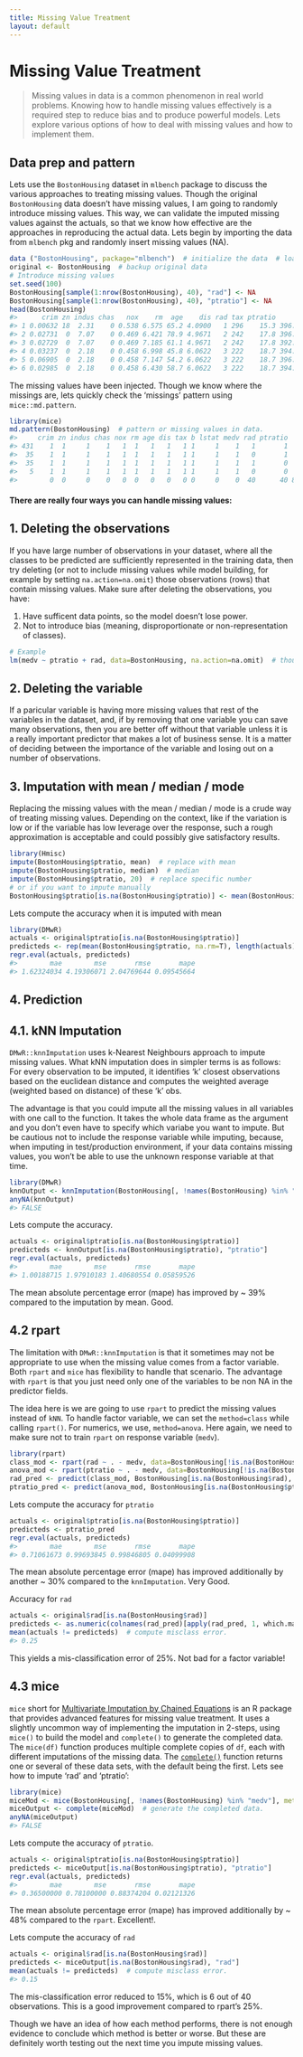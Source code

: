```yaml
---
title: Missing Value Treatment
layout: default
---
```

# Missing Value Treatment

> Missing values in data is a common phenomenon in real world problems. Knowing how to handle missing values effectively is a required step to reduce bias and to produce powerful models. Lets explore various options of how to deal with missing values and how to implement them.

## Data prep and pattern
Lets use the `BostonHousing` dataset in `mlbench` package to discuss the various approaches to treating missing values. Though the original `BostonHousing` data doesn't have missing values, I am going to randomly introduce missing values. This way, we can validate the imputed missing values against the actuals, so that we know how effective are the approaches in reproducing the actual data. Lets begin by importing the data from `mlbench` pkg and randomly insert missing values (NA).

```r
data ("BostonHousing", package="mlbench")  # initialize the data  # load the data
original <- BostonHousing  # backup original data
# Introduce missing values
set.seed(100)
BostonHousing[sample(1:nrow(BostonHousing), 40), "rad"] <- NA
BostonHousing[sample(1:nrow(BostonHousing), 40), "ptratio"] <- NA
head(BostonHousing)
#>      crim zn indus chas   nox    rm  age    dis rad tax ptratio      b lstat medv
#> 1 0.00632 18  2.31    0 0.538 6.575 65.2 4.0900   1 296    15.3 396.90  4.98 24.0
#> 2 0.02731  0  7.07    0 0.469 6.421 78.9 4.9671   2 242    17.8 396.90  9.14 21.6
#> 3 0.02729  0  7.07    0 0.469 7.185 61.1 4.9671   2 242    17.8 392.83  4.03 34.7
#> 4 0.03237  0  2.18    0 0.458 6.998 45.8 6.0622   3 222    18.7 394.63  2.94 33.4
#> 5 0.06905  0  2.18    0 0.458 7.147 54.2 6.0622   3 222    18.7 396.90  5.33 36.2
#> 6 0.02985  0  2.18    0 0.458 6.430 58.7 6.0622   3 222    18.7 394.12  5.21 28.7
```

The missing values have been injected. Though we know where the missings are, lets quickly check the 'missings' pattern using `mice::md.pattern`.
```r
library(mice)
md.pattern(BostonHousing)  # pattern or missing values in data.
#>     crim zn indus chas nox rm age dis tax b lstat medv rad ptratio   
#> 431    1  1     1    1   1  1   1   1   1 1     1    1   1       1  0
#>  35    1  1     1    1   1  1   1   1   1 1     1    1   0       1  1
#>  35    1  1     1    1   1  1   1   1   1 1     1    1   1       0  1
#>   5    1  1     1    1   1  1   1   1   1 1     1    1   0       0  2
#>        0  0     0    0   0  0   0   0   0 0     0    0  40      40 80
```

#### There are really four ways you can handle missing values:

## 1. Deleting the observations
If you have large number of observations in your dataset, where all the classes to be predicted are sufficiently represented in the training data, then try deleting (or not to include missing values while model building, for example by setting `na.action=na.omit`) those observations (rows) that contain missing values. Make sure after deleting the observations, you have:

1. Have sufficent data points, so the model doesn't lose power. 
2. Not to introduce bias (meaning, disproportionate or non-representation of classes).

```r
# Example
lm(medv ~ ptratio + rad, data=BostonHousing, na.action=na.omit)  # though na.omit is default in lm()
```


## 2. Deleting the variable
If a paricular variable is having more missing values that rest of the variables in the dataset, and, if by removing that one variable you can save many observations, then you are better off without that variable unless it is a really important predictor that makes a lot of business sense.  It is a matter of deciding between the importance of the variable and losing out on a number of observations.


## 3. Imputation with mean / median / mode

Replacing the missing values with the mean / median / mode is a crude way of treating missing values. Depending on the context, like if the variation is low or if the variable has low leverage over the response, such a rough approximation is acceptable and could possibly give satisfactory results. 

```r
library(Hmisc)
impute(BostonHousing$ptratio, mean)  # replace with mean
impute(BostonHousing$ptratio, median)  # median
impute(BostonHousing$ptratio, 20)  # replace specific number
# or if you want to impute manually
BostonHousing$ptratio[is.na(BostonHousing$ptratio)] <- mean(BostonHousing$ptratio, na.rm = T)  # not run
```

Lets compute the accuracy when it is imputed with mean
```r
library(DMwR)
actuals <- original$ptratio[is.na(BostonHousing$ptratio)]
predicteds <- rep(mean(BostonHousing$ptratio, na.rm=T), length(actuals))
regr.eval(actuals, predicteds)
#>        mae        mse       rmse       mape 
#> 1.62324034 4.19306071 2.04769644 0.09545664
```


## 4. Prediction

## 4.1. kNN Imputation
`DMwR::knnImputation` uses k-Nearest Neighbours approach to impute missing values. What kNN imputation does in simpler terms is as follows: For every observation to be imputed, it identifies 'k' closest observations based on the euclidean distance and computes the weighted average (weighted based on distance) of these 'k' obs.

The advantage is that you could impute all the missing values in all variables with one call to the function. It takes the whole data frame as the argument and you don't even have to specify which variabe you want to impute. But be cautious not to include the response variable while imputing, because, when imputing in test/production environment, if your data contains missing values, you won't be able to use the unknown response variable at that time.

```r
library(DMwR)
knnOutput <- knnImputation(BostonHousing[, !names(BostonHousing) %in% "medv"])  # perform knn imputation.
anyNA(knnOutput)
#> FALSE
```

Lets compute the accuracy.
```r
actuals <- original$ptratio[is.na(BostonHousing$ptratio)]
predicteds <- knnOutput[is.na(BostonHousing$ptratio), "ptratio"]
regr.eval(actuals, predicteds)
#>        mae        mse       rmse       mape 
#> 1.00188715 1.97910183 1.40680554 0.05859526 
```

The mean absolute percentage error (mape) has improved by ~ 39% compared to the imputation by mean. Good.

## 4.2 rpart
The limitation with `DMwR::knnImputation` is that it sometimes may not be appropriate to use when the missing value comes from a factor variable. Both `rpart` and `mice` has flexibility to handle that scenario. The advantage with `rpart` is that you just need only one of the variables to be non NA in the predictor fields.

The idea here is we are going to use `rpart` to predict the missing values instead of `kNN`. To handle factor variable, we can set the `method=class` while calling `rpart()`. For numerics, we use, `method=anova`. Here again, we need to make sure not to train `rpart` on response variable (`medv`).

```r
library(rpart)
class_mod <- rpart(rad ~ . - medv, data=BostonHousing[!is.na(BostonHousing$rad), ], method="class", na.action=na.omit)  # since rad is a factor
anova_mod <- rpart(ptratio ~ . - medv, data=BostonHousing[!is.na(BostonHousing$ptratio), ], method="anova", na.action=na.omit)  # since ptratio is numeric.
rad_pred <- predict(class_mod, BostonHousing[is.na(BostonHousing$rad), ])
ptratio_pred <- predict(anova_mod, BostonHousing[is.na(BostonHousing$ptratio), ])
```

Lets compute the accuracy for `ptratio`
```r
actuals <- original$ptratio[is.na(BostonHousing$ptratio)]
predicteds <- ptratio_pred
regr.eval(actuals, predicteds)
#>        mae        mse       rmse       mape 
#> 0.71061673 0.99693845 0.99846805 0.04099908 
```
The mean absolute percentage error (mape) has improved additionally by another ~ 30% compared to the `knnImputation`. Very Good.

Accuracy for `rad`
```r
actuals <- original$rad[is.na(BostonHousing$rad)]
predicteds <- as.numeric(colnames(rad_pred)[apply(rad_pred, 1, which.max)])
mean(actuals != predicteds)  # compute misclass error.
#> 0.25  
```

This yields a mis-classification error of 25%. Not bad for a factor variable!


## 4.3 mice
`mice` short for [Multivariate Imputation by Chained Equations](www.jstatsoft.org/article/view/v045i03/v45i03.pdf) is an R package that provides advanced features for missing value treatment. It uses a slightly uncommon way of implementing the imputation in 2-steps, using `mice()` to build the model and `complete()` to generate the completed data. The `mice(df)` function produces multiple complete copies of `df`, each with different imputations of the missing data. The [`complete()`](http://www.inside-r.org/packages/cran/mice/docs/complete) function returns one or several of these data sets, with the default being the first. Lets see how to impute 'rad' and 'ptratio':

```r
library(mice)
miceMod <- mice(BostonHousing[, !names(BostonHousing) %in% "medv"], method="rf")  # perform mice imputation, based on random forests.
miceOutput <- complete(miceMod)  # generate the completed data.
anyNA(miceOutput)
#> FALSE
```

Lets compute the accuracy of `ptratio`.
```r
actuals <- original$ptratio[is.na(BostonHousing$ptratio)]
predicteds <- miceOutput[is.na(BostonHousing$ptratio), "ptratio"]
regr.eval(actuals, predicteds)
#>        mae        mse       rmse       mape 
#> 0.36500000 0.78100000 0.88374204 0.02121326
```
The mean absolute percentage error (mape) has improved additionally by ~ 48% compared to the `rpart`. Excellent!.

Lets compute the accuracy of `rad`
```r
actuals <- original$rad[is.na(BostonHousing$rad)]
predicteds <- miceOutput[is.na(BostonHousing$rad), "rad"]
mean(actuals != predicteds)  # compute misclass error.
#> 0.15
```

The mis-classification error reduced to 15%, which is 6 out of 40 observations. This is a good improvement compared to rpart's 25%.

Though we have an idea of how each method performs, there is not enough evidence to conclude which method is better or worse. But these are definitely worth testing out the next time you impute missing values.
